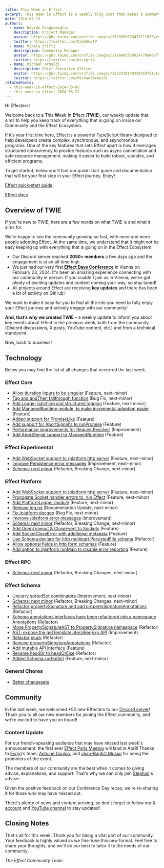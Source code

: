 ```yaml
---
title: This Week in Effect
excerpt: This Week in Effect is a weekly blog post that makes a summary of what happened in the Effect Community and Ecosystem to help you keep track of all the news, features and changes!
date: 2024-03-15
authors:
  - name: Davide Scognamiglio
    description: Project Manager
    avatar: https://pbs.twimg.com/profile_images/1329959878476111875/evHG8VX6_400x400.jpg
    twitter: https://twitter.com/DadeSkoTV
  - name: Mirela Prifti
    description: Community Manager
    avatar: https://pbs.twimg.com/profile_images/1728403785024770048/frKphayT_400x400.jpg
    twitter: https://twitter.com/mirepri4
  - name: Michael Arnaldi
    description: Chief Executive Officer
    avatar: https://pbs.twimg.com/profile_images/1232338149340319751/Ln9nNWyk_400x400.jpg
    twitter: https://twitter.com/MichaelArnaldi
relatedPosts:
  - this-week-in-effect-2024-03-08
  - this-week-in-effect-2024-03-22
---
```


Hi Effecters! 

Welcome back to a **T**his **W**eek **I**n **E**ffect (**TWIE**), our weekly update that aims to help you keep track of everything that is going on inside our Community and the Effect Ecosystem.

If it’s your first time here, Effect is a powerful TypeScript library designed to help developers create complex, synchronous, and asynchronous programs. One of the key features that sets Effect apart is how it leverages structured concurrency to provide features such as async cancellation and safe resource management, making it easier to build robust, scalable, and efficient programs.

To get started, below you’ll find our quick-start guide and documentation that will be your first step in your Effect journey. Enjoy!

[Effect quick-start guide](/docs/quickstart)

[Effect docs](/docs/introduction)

## Overview of TWIE

If you're new to TWIE, here are a few words on what TWIE is and what it aims for.

We’re happy to see the community growing so fast, with more and more people adopting Effect. At the same time, we understand that it might not be easy keeping up with everything that is going on in the Effect Ecosystem:

- Our Discord server reached **2050+ members** a few days ago and the engagement is at an all-time high.
- We just had our very first **[Effect Days Conference](/events/effect-days)** in Vienna on February 23, 2024. It's been an amazing experience connecting with our community in person. If you couldn't join us in Vienna, we've got plenty of exciting updates and content coming your way, so stay tuned!
- All projects around Effect are receiving **key updates** and there has been a lot of activity on GitHub!

We want to make it easy for you to find all the info you need to fully enjoy your Effect journey and actively engage with our community!

**And, that’s why we created TWIE** – a weekly update to inform you about key events about Effect in the previous week, both from the community (Discord discussions, X posts, YouTube content, etc.) and from a technical standpoint.

Now, back to business!

## Technology

Below you may find the list of all changes that occurred the last week.

### Effect Core
+ [Allow duration inputs to be singular](https://github.com/Effect-TS/effect/pull/2263) (Feature, next-minor)
+ [Tap and andThen fallthrough function](https://github.com/Effect-TS/effect/pull/2264) (Bug Fix, next-minor)
+ [Add Logger batching and structured logging](https://github.com/Effect-TS/effect/pull/2270) (Feature, next-minor)
+ [Add ManagedRuntime module, to make incremental adoption easier](https://github.com/Effect-TS/effect/pull/2211) (Feature)
+ [Added support for PromiseLike](https://github.com/Effect-TS/effect/pull/2280) (Feature)
+ [Add support for AbortSignal's to runPromise](https://github.com/Effect-TS/effect/pull/2285) (Feature)
+ [Performance improvements for RequestResolver](https://github.com/Effect-TS/effect/pull/2288) (Improvement)
+ [Add AbortSignal support to ManagedRuntime](https://github.com/Effect-TS/effect/pull/2293) (Feature)

### Effect Experimental
+ [Add WebSocket support to /platform http server](https://github.com/Effect-TS/effect/pull/2261) (Feature, next-minor)
+ [Improve Persistence error messages](https://github.com/Effect-TS/effect/pull/2274) (Improvement, next-minor)
+ [Schema: next minor](https://github.com/Effect-TS/effect/pull/2172) (Refactor, Breaking Change, next-minor)

### Effect Platform
+ [Add WebSocket support to /platform http server](https://github.com/Effect-TS/effect/pull/2261) (Feature, next-minor)
+ [Propogate Socket handler errors to .run Effect](https://github.com/Effect-TS/effect/pull/2267) (Feature, next-minor)
+ [Add PlatformLogger module](https://github.com/Effect-TS/effect/pull/2269) (Feature, next-minor)
+ [Remove log.txt](https://github.com/Effect-TS/effect/pull/2272) (Documentation Update, next-minor)
+ [Fix /platform docgen](https://github.com/Effect-TS/effect/pull/2272) (Bug Fix, next-minor)
+ [Improve /platform error messages](https://github.com/Effect-TS/effect/pull/2276) (Improvement)
+ [Schema: next minor](https://github.com/Effect-TS/effect/pull/2172) (Refactor, Breaking Change, next-minor)
+ [Add OpenTimeout & CloseEvent to Sockets](https://github.com/Effect-TS/effect/pull/2281) (Feature)
+ [Add SocketCloseError with additional metadata](https://github.com/Effect-TS/effect/pull/2283) (Feature)
+ [Use Schema.declare for http multipart PersistedFile schema](https://github.com/Effect-TS/effect/pull/2284) (Refactor)
+ [Allow optional fields in http form schemas](https://github.com/Effect-TS/effect/pull/2286) (Feature)
+ [Add option to /platform runMain to disable error reporting](https://github.com/Effect-TS/effect/pull/2287) (Feature)

### Effect RPC
+ [Schema: next minor](https://github.com/Effect-TS/effect/pull/2172) (Refactor, Breaking Changes, next-minor)

### Effect Schema
+ [Uncurry sortedSet combinators](https://github.com/Effect-TS/effect/pull/2265) (Improvement, next-minor)
+ [Schema: next minor](https://github.com/Effect-TS/effect/pull/2172) (Refactor, Breaking Changes, next-minor)
+ [Refactor propertySignature and add propertySignatureAnnotations](https://github.com/Effect-TS/effect/pull/2282) (Refactor)
+ [Schema annotations interfaces have been refactored into a namespace Annotations](https://github.com/Effect-TS/effect/pull/2289) (Refactor)
+ [Move PropertySignatureAST to PropertySignature namespace](https://github.com/Effect-TS/effect/pull/2291) (Refactor)
+ [AST: expose the getTemplateLiteralRegExp API](https://github.com/Effect-TS/effect/pull/2292) (Improvement)
+ [Refactor pluck](https://github.com/Effect-TS/effect/pull/2294) (Refactor)
+ [Remove propertySignatureAnnotations](https://github.com/Effect-TS/effect/pull/2295) (Refactor)
+ [Add mutable API interface](https://github.com/Effect-TS/effect/pull/2297) (Feature)
+ [Rename headOr to headOrElse](https://github.com/Effect-TS/effect/pull/2298) (Refactor)
+ [Added Schema.sortedSet](https://github.com/Effect-TS/effect/pull/2241) (Feature, next-minor)

### General Chores
+ [Better changesets](https://github.com/Effect-TS/effect/pull/2279)


## Community

In the last week, we welcomed +50 new Effecters to our [Discord server](https://discord.gg/effect-ts)! Thank you to all our new members for joining the Effect community, and we're excited to have you on board!

### Content Update

For our french-speaking audience that may have missed last week's announcement: the first ever [Effect Paris Meetup](https://www.meetup.com/fr-FR/effect-paris/) will land in April! Thanks to [Evryg](https://www.evryg.com)'s team, [Antoine Coulon](https://twitter.com/c9antoine), and [Jean-Baptist Musso](https://twitter.com/jbmusso) for being the promoters of the event.
<Tweet id="1764621821184262629" />

The members of our community are the best when it comes to giving advice, explanations, and support. That's why we can only join [Stephan](https://twitter.com/stephaneledorze)'s advice:

<Tweet id="1766121534744125869" />

Given the positive feedback on our Conference Day recap, we're re-sharing it for those who may have missed out. 

<YouTube url="https://www.youtube.com/embed/CfbR-1XRlTA?si=hCRw4ORgro9w2wd1" />

There's plenty of news and content arriving, so don't forget to follow our [X account](https://twitter.com/EffectTS_) and [YouTube channel](https://www.youtube.com/@effect-ts) to stay updated!

## Closing Notes

That's all for this week. Thank you for being a vital part of our community. Your feedback is highly valued as we fine-tune this new format. Feel free to share your thoughts, and we'll do our best to tailor it to the needs of our community.

_The Effect Community Team_
